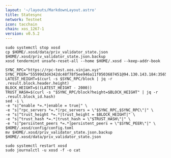 ```yaml
---
layout: '~/layouts/MarkdownLayout.astro'
title: Statesync
network: Testnet
icon: tacchain
chain: xos_1267-1
version: v0.5.2
---
```


```
sudo systemctl stop xosd
cp $HOME/.xosd/data/priv_validator_state.json $HOME/.xosd/priv_validator_state.json.backup
xosd tendermint unsafe-reset-all --home $HOME/.xosd --keep-addr-book
```
```
SYNC_RPC="https://rpc-test.xos.vinjan.xyz"
SYNC_PEER="55599d3d4342dc48f78f5ee946a11f0503687451@94.130.143.184:35656"
LATEST_HEIGHT=$(curl -s $SYNC_RPC/block | jq -r .result.block.header.height)
BLOCK_HEIGHT=$((LATEST_HEIGHT - 2000))
TRUST_HASH=$(curl -s "$SYNC_RPC/block?height=$BLOCK_HEIGHT" | jq -r .result.block_id.hash)
sed -i \
-e "s|^enable *=.*|enable = true|" \
-e "s|^rpc_servers *=.*|rpc_servers = \"$SYNC_RPC,$SYNC_RPC\"|" \
-e "s|^trust_height *=.*|trust_height = $BLOCK_HEIGHT|" \
-e "s|^trust_hash *=.*|trust_hash = \"$TRUST_HASH\"|" \
-e "s|^persistent_peers *=.*|persistent_peers = \"$SYNC_PEER\"|" \
$HOME/.xosd/config/config.toml
mv $HOME/.xosd/priv_validator_state.json.backup $HOME/.xosd/data/priv_validator_state.json
```
```
sudo systemctl restart xosd
sudo journalctl -u xosd -f -o cat
```
